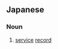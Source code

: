 ==Japanese==
{{ja-kanjitab|勤|務|実|績}}

===Noun===
{{ja-noun|きんむじっせき|kyu=勤務實績}}
# [[service]] [[record]]